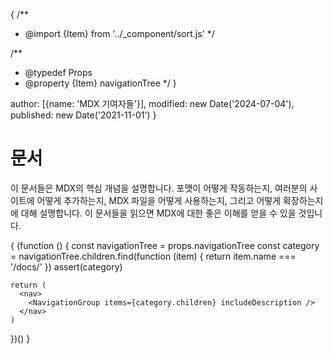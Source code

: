{
  /**
   * @import {Item} from '../_component/sort.js'
   */

  /**
   * @typedef Props
   * @property {Item} navigationTree
   */
}


  author: [{name: 'MDX 기여자들'}],
  modified: new Date('2024-07-04'),
  published: new Date('2021-11-01')
}

# 문서

이 문서들은 MDX의 핵심 개념을 설명합니다.
포맷이 어떻게 작동하는지, 여러분의 사이트에 어떻게 추가하는지, MDX 파일을 어떻게 사용하는지, 그리고 어떻게 확장하는지에 대해 설명합니다.
이 문서들을 읽으면 MDX에 대한 좋은 이해를 얻을 수 있을 것입니다.

{
  (function () {
    const navigationTree = props.navigationTree
    const category = navigationTree.children.find(function (item) {
      return item.name === '/docs/'
    })
    assert(category)

    return (
      <nav>
        <NavigationGroup items={category.children} includeDescription />
      </nav>
    )
  })()
}
